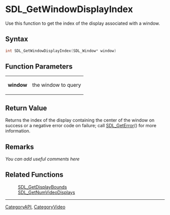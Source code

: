 <!-- # page was renamed from SDL_GetWindowDisplay -->

= SDL_GetWindowDisplayIndex =
Use this function to get the index of the display associated with a window.


== Syntax ==
<syntaxhighlight lang='c++'>
int SDL_GetWindowDisplayIndex(SDL_Window* window)
</syntaxhighlight>

== Function Parameters ==
{|
|'''window'''
|the window to query
|}

== Return Value ==
Returns the index of the display containing the center of the window on success or a negative error code on failure; call [[SDL_GetError]]() for more information.

== Remarks ==
''You can add useful comments here''

== Related Functions ==
:[[SDL_GetDisplayBounds]]
:[[SDL_GetNumVideoDisplays]]

----
[[CategoryAPI]], [[CategoryVideo]]

